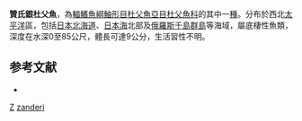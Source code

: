 {{Speciesbox
| taxon = Argyrocottus zanderi
| status = NE
| status_system = IUCN3.1
| binomial_authority = [[Herzenstein|Herzenstein]], 1892
| synonyms = *''Artediellus antilope''<br /><small>Schmidt, 1937</small> 
}}
'''贊氏銀杜父魚'''，為[[輻鰭魚綱|輻鰭魚綱]][[鮋形目|鮋形目]][[杜父魚亞目|杜父魚亞目]][[杜父魚科|杜父魚科]]的其中一[[種|種]]。分布於西北[[太平洋|太平洋]]區，包括[[日本|日本]][[北海道|北海道]]、[[日本海|日本海]]北部及[[俄羅斯|俄羅斯]][[千島群島|千島群島]]等海域，屬底棲性魚類，深度在水深0至85公尺，體長可達9公分，生活習性不明。

==参考文献==
*{{FishBase_species|genus=Argyrocottus|species=zanderi|year=2011|month=12}}

{{鮋形目小作品}}
{{taxonbar}}
[[Category:_1892年描述的鱼类|Z]]
[[Category:銀杜父魚屬|zanderi]]
